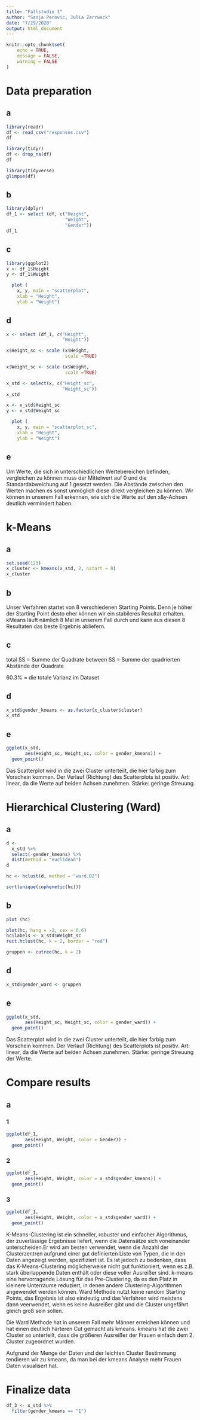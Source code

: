 ```yaml
---
title: "Fallstudie 1"
author: "Sanja Perovic, Julia Zerrweck"
date: "7/29/2020"
output: html_document
---
```


```r
knitr::opts_chunk$set(
	echo = TRUE,
	message = FALSE,
	warning = FALSE
)
```

# Data preparation
## a
```r
library(readr)
df <- read_csv("responses.csv")
df
```

```r
library(tidyr)
df <- drop_na(df)
df
```

```r
library(tidyverse)
glimpse(df)
```


## b
```r
library(dplyr)
df_1 <- select (df, c("Height",
                      "Weight",
                      "Gender"))
df_1
```

## c
```r
library(ggplot2)
x <- df_1$Height
y <- df_1$Weight

  plot (
    x, y, main = "scatterplot",
    xlab = "Height",
    ylab = "Weight")
```

## d
```r
x <- select (df_1, c("Height",
                     "Weight"))

x$Height_sc <- scale (x$Height,
                      scale =TRUE)

x$Weight_sc <- scale (x$Weight,
                      scale =TRUE)

x_std <- select(x, c("Height_sc",
                     "Weight_sc"))
x_std
```


```r
x <- x_std$Height_sc
y <- x_std$Weight_sc

  plot (
    x, y, main = "scatterplot_sc",
    xlab = "Height",
    ylab = "Weight")
```

## e
Um Werte, die sich in unterschiedlichen Wertebereichen befinden, vergleichen zu können muss der Mittelwert auf 0 und die Standardabweichung auf 1 gesetzt werden.
Die Abstände zwischen den Werten machen es sonst unmöglich diese direkt vergleichen zu können. Wir können in unserem Fall erkennen, wie sich die Werte auf den x&y-Achsen deutlich vermindert haben.

# k-Means

## a
```r
set.seed(123)
x_cluster <- kmeans(x_std, 2, nstart = 8)
x_cluster
```

## b

Unser Verfahren startet von 8 verschiedenen Starting Points. Denn je höher der Starting Point desto eher können wir ein stabileres Resultat erhalten.
kMeans läuft nämlich 8 Mal in unserem Fall durch und kann aus diesen 8 Resultaten das beste Ergebnis abliefern.

## c

total SS = Summe der  Quadrate
between SS = Summe der quadrierten Abstände der Quadrate

60.3% = die totale Varianz im Dataset

## d

```r
x_std$gender_kmeans <- as.factor(x_cluster$cluster)
x_std
```

## e

```r
ggplot(x_std, 
       aes(Height_sc, Weight_sc, color = gender_kmeans)) + 
  geom_point()

```

Das Scatterplot wird in die zwei Cluster unterteilt, die hier farbig zum Vorschein kommen. 
Der Verlauf (Richtung) des Scatterplots ist positiv. 
Art: linear, da die Werte auf beiden Achsen zunehmen.
Stärke: geringe Streuung

# Hierarchical Clustering (Ward)

## a
```r
d <- 
  x_std %>% 
  select(-gender_kmeans) %>% 
  dist(method = "euclidean")
d
```


```r
hc <- hclust(d, method = "ward.D2") 
```

```r
sort(unique(cophenetic(hc)))
```

## b
```r
plot (hc)
```

```r
plot(hc, hang = -2, cex = 0.6)
hc$labels <- x_std$Weight_sc
rect.hclust(hc, k = 2, border = "red")
```

```r
gruppen <- cutree(hc, k = 2) 
```


## d
```r
x_std$gender_ward <- gruppen
```

## e
```r
ggplot(x_std, 
       aes(Height_sc, Weight_sc, color = gender_ward)) + 
  geom_point()
```

Das Scatterplot wird in die zwei Cluster unterteilt, die hier farbig zum Vorschein kommen. 
Der Verlauf (Richtung) des Scatterplots ist positiv. 
Art: linear, da die Werte auf beiden Achsen zunehmen.
Stärke: geringe Streuung der Werte.

# Compare results

## a
### 1
```r
ggplot(df_1, 
       aes(Height, Weight, color = Gender)) + 
  geom_point()
```

### 2
```r
ggplot(df_1, 
       aes(Height, Weight, color = x_std$gender_kmeans)) + 
  geom_point()
```

### 3
```r
ggplot(df_1, 
       aes(Height, Weight, color = x_std$gender_ward)) + 
  geom_point()
```

K-Means-Clustering ist ein schneller, robuster und einfacher Algorithmus, der zuverlässige Ergebnisse liefert, wenn die Datensätze sich voneinander unterscheiden.Er wird am besten verwendet, wenn die Anzahl der Clusterzentren aufgrund einer gut definierten Liste von Typen, die in den Daten angezeigt werden, spezifiziert ist. Es ist jedoch zu bedenken, dass das K-Means-Clustering möglicherweise nicht gut funktioniert, wenn es z.B. stark überlappende Daten enthält oder diese voller Ausreißer sind.
k-means eine hervorragende Lösung für das Pre-Clustering, da es den Platz in  kleinere Unterräume reduziert, in denen andere Clustering-Algorithmen angewendet werden können. 
Ward Methode nutzt keine random Starting Points, das Ergebnis ist also eindeutig und das Verfahren wird meistens dann veerwendet, wenn es keine Ausreißer gibt und die Cluster ungefährt gleich groß sein sollen.

Die Ward Methode hat in unserem Fall mehr Männer erreichen können und hat einen deutlich härteren Cut gemacht als kmeans. kmeans hat die zwei Cluster so unterteilt, dass die größeren Ausreißer der Frauen einfach dem 2. Cluster zugeordnet wurden.

Aufgrund der Menge der Daten und der leichten Cluster Bestimmung tendieren wir zu kmeans, da man bei der kmeans Analyse mehr Frauen Daten visualisert hat.


# Finalize data
```r
df_3 <- x_std %>%
  filter(gender_kmeans == "1")
```

